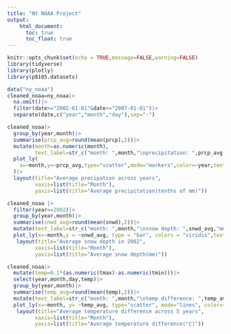 ```yaml
---
title: "NY NOAA Project"
output: 
    html_document:
      toc: true
      toc_float: true
---
```


```r
knitr::opts_chunk$set(echo = TRUE,message=FALSE,warning=FALSE)
library(tidyverse)
library(plotly)
library(p8105.datasets)
```

```r
data("ny_noaa")
cleaned_noaa=ny_noaa|>
  na.omit()|>
  filter(date>="2002-01-01"&date<="2007-01-01")|>
  separate(date,c("year","month","day"),sep="-")

cleaned_noaa|>
  group_by(year,month)|>
  summarise(prcp_avg=round(mean(prcp),2))|>
  mutate(month=as.numeric(month),
         text_label=str_c("month: ",month,"\nprecipitation: ",prcp_avg))|>
  plot_ly(
    x=~month,y=~prcp_avg,type="scatter",mode="markers",color=~year,text=~text_label
  )|>
  layout(title="Average precipation across years",
         xaxis=list(title="Month"),
         yaxis=list(title="Average precipitation(tenths of mm)"))

cleaned_noaa |> 
  filter(year==2002)|> 
  group_by(year,month)|>
  summarise(snwd_avg=round(mean(snwd),2))|>
  mutate(text_label=str_c("month: ",month,"\nsnow depth: ",snwd_avg,"mm"))|>
  plot_ly(x=~month,y = ~snwd_avg, type = "bar", colors = "viridis",text=~text_label)|>
   layout(title="Average snow depth in 2002",
         xaxis=list(title="Month"),
         yaxis=list(title="Average snow depth(mm)"))

cleaned_noaa|>
  mutate(temp=0.1*(as.numeric(tmax)-as.numeric(tmin)))|>
  select(year,month,day,temp)|>
  group_by(year,month)|>
  summarise(temp_avg=round(mean(temp),2))|>
  mutate(text_label=str_c("month: ",month,"\ntemp difference: ",temp_avg,"°C"))|>
  plot_ly(x=~month, y= ~temp_avg, type="scatter", mode="lines", color=~year,text=~text_label)|>
   layout(title="Average temperature difference across 5 years",
         xaxis=list(title="Month"),
         yaxis=list(title="Average temperature difference(°C)"))
```

